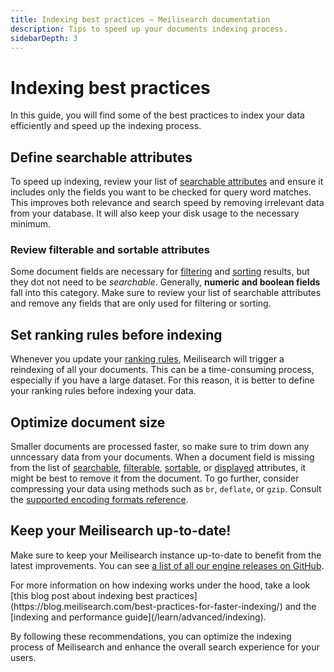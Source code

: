 ```yaml
---
title: Indexing best practices — Meilisearch documentation
description: Tips to speed up your documents indexing process.
sidebarDepth: 3
---
```


# Indexing best practices

In this guide, you will find some of the best practices to index your data efficiently and speed up the indexing process.

## Define searchable attributes

To speed up indexing, review your list of [searchable attributes](/learn/configuration/displayed_searchable_attributes#searchable-fields) and ensure it includes only the fields you want to be checked for query word matches. This improves both relevance and search speed by removing irrelevant data from your database. It will also keep your disk usage to the necessary minimum.

### Review filterable and sortable attributes

Some document fields are necessary for [filtering](/learn/fine_tuning_results/filtering) and [sorting](/learn/fine_tuning_results/sorting) results, but they dot not need to be _searchable_. Generally, **numeric and boolean fields** fall into this category. Make sure to review your list of searchable attributes and remove any fields that are only used for filtering or sorting.

## Set ranking rules before indexing

Whenever you update your [ranking rules](/learn/core_concepts/relevancy), Meilisearch will trigger a reindexing of all your documents. This can be a time-consuming process, especially if you have a large dataset. For this reason, it is better to define your ranking rules before indexing your data.

## Optimize document size

Smaller documents are processed faster, so make sure to trim down any unncessary data from your documents. When a document field is missing from the list of [searchable](/reference/api/settings#searchable-attributes), [filterable](/reference/api/settings#filterable-attributes), [sortable](/reference/api/settings#sortable-attributes), or [displayed](/reference/api/settings#displayed-attributes) attributes, it might be best to remove it from the document. To go further, consider compressing your data using methods such as `br`, `deflate`, or `gzip`. Consult the [supported encoding formats reference](/reference/api/overview#content-encoding).

## Keep your Meilisearch up-to-date!

Make sure to keep your Meilisearch instance up-to-date to benefit from the latest improvements. You can see [a list of all our engine releases on GitHub](https://github.com/meilisearch/meilisearch/releases?q=prerelease%3Afalse).

<Capsule intent="note">
For more information on how indexing works under the hood, take a look [this blog post about indexing best practices](https://blog.meilisearch.com/best-practices-for-faster-indexing/) and the [indexing and performance guide](/learn/advanced/indexing).
</Capsule>

By following these recommendations, you can optimize the indexing process of Meilisearch and enhance the overall search experience for your users.
